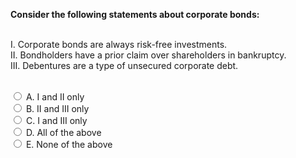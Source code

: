 ::: {.question-block}

<form onsubmit="event.preventDefault(); checkAnswer('module6_multi_q001')" data-correct-answer="B">
<strong style="display: block;">Consider the following statements about corporate bonds:</strong><br>

I. Corporate bonds are always risk-free investments.<br>
II. Bondholders have a prior claim over shareholders in bankruptcy.<br>
III. Debentures are a type of unsecured corporate debt.<br><br>

<label><input type="radio" name="module6_multi_q001" value="A"> A. I and II only</label><br>
<label><input type="radio" name="module6_multi_q001" value="B"> B. II and III only</label><br>
<label><input type="radio" name="module6_multi_q001" value="C"> C. I and III only</label><br>
<label><input type="radio" name="module6_multi_q001" value="D"> D. All of the above</label><br>
<label><input type="radio" name="module6_multi_q001" value="E"> E. None of the above</label><br>
</form>

<div id="feedback-module6_multi_q001" class="feedback" data-status="" style="display:none;">
✅ Correct: <strong>B.</strong> Corporate bonds involve risk, bondholders have priority in bankruptcy, and debentures are unsecured debt.
</div>

:::
